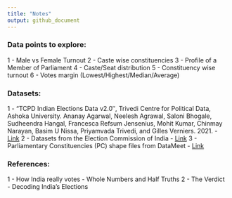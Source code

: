 ```yaml
---
title: "Notes"
output: github_document
---
```


### Data points to explore:

1 - Male vs Female Turnout
2 - Caste wise constituencies
3 - Profile of a Member of Parliament
4 - Caste/Seat distribution
5 - Constituency wise turnout
6 - Votes margin (Lowest/Highest/Median/Average)

### Datasets:

1 - “TCPD Indian Elections Data v2.0″, Trivedi Centre for Political Data, Ashoka University.
Ananay Agarwal, Neelesh Agrawal, Saloni Bhogale, Sudheendra Hangal, Francesca Refsum Jensenius, Mohit Kumar, Chinmay Narayan, Basim U Nissa, Priyamvada Trivedi, and Gilles Verniers. 2021. - [Link](https://tcpd.ashoka.edu.in/lok-dhaba/)
2 - Datasets from the Election Commission of India - [Link](https://eci.gov.in/)
3 - Parliamentary Constituencies (PC) shape files from DataMeet - [Link](http://projects.datameet.org/maps/parliamentary-constituencies/)

 
### References:

1 - How India really votes - Whole Numbers and Half Truths
2 - The Verdict - Decoding India's Elections

